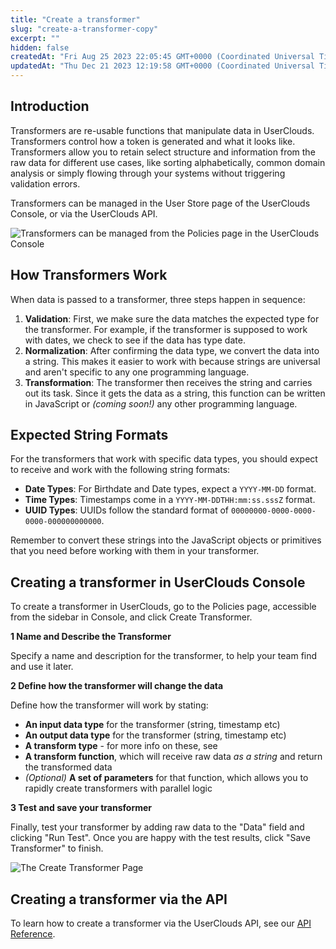 ```yaml
---
title: "Create a transformer"
slug: "create-a-transformer-copy"
excerpt: ""
hidden: false
createdAt: "Fri Aug 25 2023 22:05:45 GMT+0000 (Coordinated Universal Time)"
updatedAt: "Thu Dec 21 2023 12:19:58 GMT+0000 (Coordinated Universal Time)"
---
```

## Introduction

Transformers are re-usable functions that manipulate data in UserClouds. Transformers control how a token is generated and what it looks like. Transformers allow you to retain select structure and information from the raw data for different use cases, like sorting alphabetically, common domain analysis or simply flowing through your systems without triggering validation errors.

Transformers can be managed in the User Store page of the UserClouds Console, or via the UserClouds API.

![Transformers can be managed from the Policies page in the UserClouds Console](https://files.readme.io/d78d5ab-image_8.png)


## How Transformers Work

When data is passed to a transformer, three steps happen in sequence:

1. **Validation**: First, we make sure the data matches the expected type for the transformer. For example, if the transformer is supposed to work with dates, we check to see if the data has type date.
2. **Normalization**: After confirming the data type, we convert the data into a string. This makes it easier to work with because strings are universal and aren't specific to any one programming language.
3. **Transformation**: The transformer then receives the string and carries out its task. Since it gets the data as a string, this function can be written in JavaScript or _(coming soon!)_ any other programming language.

## Expected String Formats

For the transformers that work with specific data types, you should expect to receive and work with the following string formats:

- **Date Types**: For Birthdate and Date types, expect a `YYYY-MM-DD` format.
- **Time Types**: Timestamps come in a `YYYY-MM-DDTHH:mm:ss.sssZ` format.
- **UUID Types**: UUIDs follow the standard format of `00000000-0000-0000-0000-000000000000`.

Remember to convert these strings into the JavaScript objects or primitives that you need before working with them in your transformer.

## Creating a transformer in UserClouds Console

To create a transformer in UserClouds, go to the Policies page, accessible from the sidebar in Console, and click Create Transformer. 

**1 Name and Describe the Transformer**

Specify a name and description for the transformer, to help your team find and use it later.

**2 Define how the transformer will change the data**

Define how the transformer will work by stating:

- **An input data type** for the transformer (string, timestamp etc)
- **An output data type** for the transformer (string, timestamp etc)
- **A transform type** - for more info on these, see
- **A transform function**, which will receive raw data _as a string_ and return the transformed data
- _(Optional)_ **A set of parameters** for that function, which allows you to rapidly create transformers with parallel logic

**3 Test and save your transformer**

Finally, test your transformer by adding raw data to the "Data" field and clicking "Run Test". Once you are happy with the test results, click "Save Transformer" to finish. 

![The Create Transformer Page](https://files.readme.io/bee6a69-image_9.png)


## Creating a transformer via the API

To learn how to create a transformer via the UserClouds API, see our [API Reference](/reference/post_tokenizer-policies-transformation).
